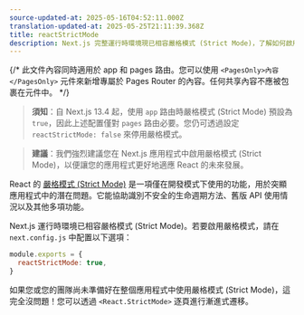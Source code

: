 ```yaml
---
source-updated-at: 2025-05-16T04:52:11.000Z
translation-updated-at: 2025-05-25T21:11:39.368Z
title: reactStrictMode
description: Next.js 完整運行時環境現已相容嚴格模式 (Strict Mode)，了解如何啟用此功能
---
```


{/* 此文件內容同時適用於 app 和 pages 路由。您可以使用 `<PagesOnly>內容</PagesOnly>` 元件來新增專屬於 Pages Router 的內容。任何共享內容不應被包裹在元件中。 */}

> **須知**：自 Next.js 13.4 起，使用 `app` 路由時嚴格模式 (Strict Mode) 預設為 `true`，因此上述配置僅對 `pages` 路由必要。您仍可透過設定 `reactStrictMode: false` 來停用嚴格模式。

> **建議**：我們強烈建議您在 Next.js 應用程式中啟用嚴格模式 (Strict Mode)，以便讓您的應用程式更好地適應 React 的未來發展。

React 的 [嚴格模式 (Strict Mode)](https://react.dev/reference/react/StrictMode) 是一項僅在開發模式下使用的功能，用於突顯應用程式中的潛在問題。它能協助識別不安全的生命週期方法、舊版 API 使用情況以及其他多項功能。

Next.js 運行時環境已相容嚴格模式 (Strict Mode)。若要啟用嚴格模式，請在 `next.config.js` 中配置以下選項：

```js filename="next.config.js"
module.exports = {
  reactStrictMode: true,
}
```

如果您或您的團隊尚未準備好在整個應用程式中使用嚴格模式 (Strict Mode)，這完全沒問題！您可以透過 `<React.StrictMode>` 逐頁進行漸進式遷移。